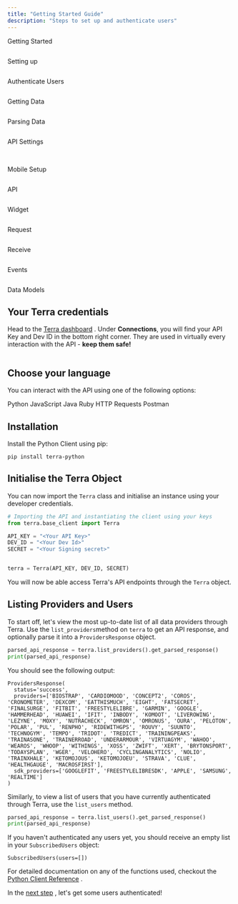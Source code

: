 ```yaml
---
title: "Getting Started Guide"
description: "Steps to set up and authenticate users"
---
```

Getting Started  
  
<img className="block" src="images/terradocs_s3_eu_west_2_amazonaws_com/_icons_getting_started.png" alt="" />

Setting up  
  
<img className="block" src="images/terradocs_s3_eu_west_2_amazonaws_com/_icons_install_on_backend.png" alt="" />

Authenticate Users  
  
<img className="block" src="images/terradocs_s3_eu_west_2_amazonaws_com/_icons_authenticate_users.png" alt="" />

Getting Data  
  
<img className="block" src="images/terradocs_s3_eu_west_2_amazonaws_com/_icons_receive_data.png" alt="" />

Parsing Data  
  
<img className="block" src="images/terradocs_s3_eu_west_2_amazonaws_com/_icons_understand_our_data.png" alt="" />

API Settings  
  
<img className="block" src="images/terradocs_s3_eu_west_2_amazonaws_com/_icons_customise_terra.png" alt="" />

<img className="block" src="images/terradocs_s3_eu_west_2_amazonaws_com/_icons_manage_integrations.png" alt="" />  
  
Mobile Setup

<img className="block" src="images/terradocs_s3_eu_west_2_amazonaws_com/_icons_api_data_models.png" alt="" />  
  
API

<img className="block" src="images/terradocs_s3_eu_west_2_amazonaws_com/_icons_widget.png" alt="" />  
  
Widget

<img className="block" src="images/terradocs_s3_eu_west_2_amazonaws_com/_icons_historical_data.png" alt="" />  
  
Request

<img className="block" src="images/terradocs_s3_eu_west_2_amazonaws_com/_icons_new_data.png" alt="" />  
  
Receive

<img className="block" src="images/terradocs_s3_eu_west_2_amazonaws_com/_icons_event_types.png" alt="" />  
  
Events

<img className="block" src="images/terradocs_s3_eu_west_2_amazonaws_com/_icons_api_data_models.png" alt="" />  
  
Data Models

## Your Terra credentials

Head to the [Terra dashboard](https://dashboard.tryterra.co)
. Under **Connections**, you will find your API Key and Dev ID in the bottom right corner. They are used in virtually every interaction with the API - **keep them safe!**

<img className="block" src="images/files_readme_io/_88cadbf_image.png" alt="" />

## Choose your language

You can interact with the API using one of the following options:

Python JavaScript Java Ruby HTTP Requests Postman

## Installation

Install the Python Client using pip:

```shell
pip install terra-python

```

## Initialise the Terra Object

You can now import the `Terra` class and initialise an instance using your developer credentials.

```python
# Importing the API and instantiating the client using your keys
from terra.base_client import Terra

API_KEY = "<Your API Key>"
DEV_ID = "<Your Dev Id>"
SECRET = "<Your Signing secret>"


terra = Terra(API_KEY, DEV_ID, SECRET)

```

You will now be able access Terra's API endpoints through the `Terra` object.

## Listing Providers and Users

To start off, let's view the most up-to-date list of all data providers through Terra. Use the `list_providers`method on `terra` to get an API response, and optionally parse it into a `ProvidersResponse` object.

```python
parsed_api_response = terra.list_providers().get_parsed_response()
print(parsed_api_response)

```

You should see the following output:

```
ProvidersResponse(
  status='success', 
  providers=['BIOSTRAP', 'CARDIOMOOD', 'CONCEPT2', 'COROS', 'CRONOMETER', 'DEXCOM', 'EATTHISMUCH', 'EIGHT', 'FATSECRET', 'FINALSURGE', 'FITBIT', 'FREESTYLELIBRE', 'GARMIN', 'GOOGLE', 'HAMMERHEAD', 'HUAWEI', 'IFIT', 'INBODY', 'KOMOOT', 'LIVEROWING', 'LEZYNE', 'MOXY', 'NUTRACHECK', 'OMRON', 'OMRONUS', 'OURA', 'PELOTON', 'POLAR', 'PUL', 'RENPHO', 'RIDEWITHGPS', 'ROUVY', 'SUUNTO', 'TECHNOGYM', 'TEMPO', 'TRIDOT', 'TREDICT', 'TRAININGPEAKS', 'TRAINASONE', 'TRAINERROAD', 'UNDERARMOUR', 'VIRTUAGYM', 'WAHOO', 'WEAROS', 'WHOOP', 'WITHINGS', 'XOSS', 'ZWIFT', 'XERT', 'BRYTONSPORT', 'TODAYSPLAN', 'WGER', 'VELOHERO', 'CYCLINGANALYTICS', 'NOLIO', 'TRAINXHALE', 'KETOMOJOUS', 'KETOMOJOEU', 'STRAVA', 'CLUE', 'HEALTHGAUGE', 'MACROSFIRST'], 
  sdk_providers=['GOOGLEFIT', 'FREESTYLELIBRESDK', 'APPLE', 'SAMSUNG', 'REALTIME']
)

```

Similarly, to view a list of users that you have currently authenticated through Terra, use the `list_users` method.

```python
parsed_api_response = terra.list_users().get_parsed_response()
print(parsed_api_response)

```

If you haven't authenticated any users yet, you should receive an empty list in your `SubscribedUsers` object:

```
SubscribedUsers(users=[])

```

For detailed documentation on any of the functions used, checkout the [Python Client Reference](/reference/reference-python-client)
.

In the [next step](authenticate-users)
, let's get some users authenticated!

